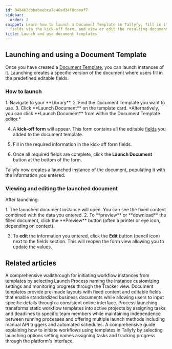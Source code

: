 ```yaml
---
id: 048462ebbabeebca7e40ad34f0caeaf7
sidebar:
  order: 2
snippet: Learn how to launch a Document Template in Tallyfy, fill in its editable
  fields via the kick-off form, and view or edit the resulting document instance.
title: Launch and use document templates
---
```



## Launching and using a Document Template

Once you have created a [Document Template](/products/pro/documenting/documents/), you can launch instances of it. Launching creates a specific version of the document where users fill in the predefined editable fields.

### How to launch

<Steps>
1.  Navigate to your **Library**.
2.  Find the Document Template you want to use.
3.  Click **Launch Document** on the template card.
    *Alternatively, you can click **Launch Document** from within the Document Template editor.*

4.  A **kick-off form** will appear. This form contains all the editable [fields](/products/pro/tracking-and-tasks/tasks/what-are-form-fields-in-tallyfy/) you added to the document template.

5.  Fill in the required information in the kick-off form fields.
6.  Once all required fields are complete, click the **Launch Document** button at the bottom of the form.

</Steps>

Tallyfy now creates a launched instance of the document, populating it with the information you entered.

### Viewing and editing the launched document

After launching:

<Steps>
1.  The launched document instance will open. You can see the fixed content combined with the data you entered.
2.  To **preview** or **download** the filled document, click the **Preview** button (often a printer or eye icon, depending on context).

3.  To **edit** the information you entered, click the **Edit** button (pencil icon) next to the fields section. This will reopen the form view allowing you to update the values.
</Steps>

## Related articles
<CardGrid>
<LinkTitleCard header="<b>Tutorials > Launch a process</b>" href="/products/pro/tutorials/your-first-process/" > A comprehensive walkthrough for initiating workflow instances from templates by selecting Launch Process naming the instance customizing settings and monitoring progress through the Tracker view. </LinkTitleCard>
<LinkTitleCard header="<b>Documenting > Documents</b>" href="/products/pro/documenting/documents/" > Document templates provide pre-made layouts with fixed content and editable fields that enable standardized business documents while allowing users to input specific details through a consistent online interface. </LinkTitleCard>
<LinkTitleCard header="<b>Pro > Launching</b>" href="/products/pro/launching/" > Process launching transforms static workflow templates into active projects by assigning tasks and deadlines to specific team members while maintaining independence between running processes and offering multiple launch methods including manual API triggers and automated schedules. </LinkTitleCard>
<LinkTitleCard header="<b>Launching > Launch manually</b>" href="/products/pro/launching/how-can-i-launch-a-process-in-tallyfy/" > A comprehensive guide explaining how to initiate workflows using templates in Tallyfy by selecting launching options setting names assigning tasks and tracking progress through the platform's interface. </LinkTitleCard>
</CardGrid>